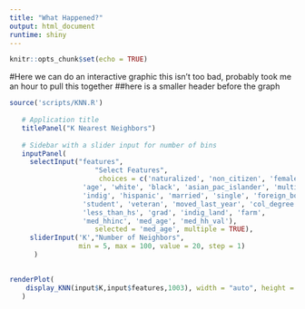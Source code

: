 ```yaml
---
title: "What Happened?"
output: html_document
runtime: shiny
---
```


```r
knitr::opts_chunk$set(echo = TRUE)
```


#Here we can do an interactive graphic
this isn't too bad, probably took me an hour to pull this together
##here is a smaller header before the graph

```r
source('scripts/KNN.R')
   
   # Application title
   titlePanel("K Nearest Neighbors")
   
   # Sidebar with a slider input for number of bins 
   inputPanel(
     selectInput("features",
                     "Select Features",
                      choices = c('naturalized', 'non_citizen', 'female', 'foodstamp',
                  'age', 'white', 'black', 'asian_pac_islander', 'multi_racial',
                  'indig', 'hispanic', 'married', 'single', 'foreign_born',
                  'student', 'veteran', 'moved_last_year', 'col_degree',
                  'less_than_hs', 'grad', 'indig_land', 'farm',
                  'med_hhinc', 'med_age', 'med_hh_val'),
                     selected = 'med_age', multiple = TRUE),
     sliderInput('K',"Number of Neighbors",
                 min = 5, max = 100, value = 20, step = 1)
      )
    

renderPlot(
    display_KNN(input$K,input$features,1003), width = "auto", height = 850
   )


```


